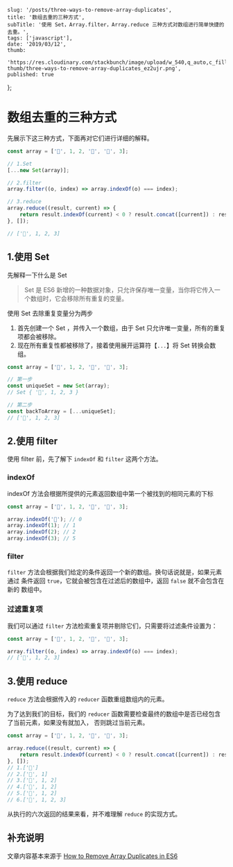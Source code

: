 
    slug: '/posts/three-ways-to-remove-array-duplicates',
    title: '数组去重的三种方式',
    subTitle: '使用 Set，Array.filter，Array.reduce 三种方式对数组进行简单快捷的去重。',
    tags: ['javascript'],
    date: '2019/03/12',
    thumb:
        'https://res.cloudinary.com/stackbunch/image/upload/w_540,q_auto,c_fill/v1572535167/blog-thumb/three-ways-to-remove-array-duplicates_ez2ujr.png',
    published: true
};


# 数组去重的三种方式

先展示下这三种方式，下面再对它们进行详细的解释。

```js
const array = ['🍧', 1, 2, '🍧', '🍧', 3];

// 1.Set
[...new Set(array)];

// 2.filter
array.filter((o, index) => array.indexOf(o) === index);

// 3.reduce
array.reduce((result, current) => {
    return result.indexOf(current) < 0 ? result.concat([current]) : result;
}, []);

// ['🍧', 1, 2, 3]
```

## 1.使用 Set

先解释一下什么是 Set

> Set 是 ES6 新增的一种数据对象，只允许保存唯一变量，当你将它传入一个数组时，它会移除所有重复的变量。

使用 Set 去除重复变量分为两步

1. 首先创建一个 Set ，并传入一个数组，由于 Set 只允许唯一变量，所有的重复项都会被移除。
2. 现在所有重复性都被移除了，接着使用展开运算符【`...`】将 Set 转换会数组。

```js
const array = ['🍧', 1, 2, '🍧', '🍧', 3];

// 第一步
const uniqueSet = new Set(array);
// Set { '🍧', 1, 2, 3 }

// 第二步
const backToArray = [...uniqueSet];
// ['🍧', 1, 2, 3]
```

## 2.使用 filter

使用 filter 前，先了解下 `indexOf` 和 `filter` 这两个方法。

### indexOf

indexOf 方法会根据所提供的元素返回数组中第一个被找到的相同元素的下标

```js
const array = ['🍧', 1, 2, '🍧', '🍧', 3];

array.indexOf('🍧'); // 0
array.indexOf(1); // 1
array.indexOf(2); // 2
array.indexOf(3); // 5
```

### filter

`filter` 方法会根据我们给定的条件返回一个新的数组。换句话说就是，如果元素通过
条件返回 `true`，它就会被包含在过滤后的数组中，返回 `false` 就不会包含在新的
数组中。

### 过滤重复项

我们可以通过 `filter` 方法检索重复项并剔除它们，只需要将过滤条件设置为：

```js
const array = ['🍧', 1, 2, '🍧', '🍧', 3];

array.filter((o, index) => array.indexOf(o) === index);
// ['🍧', 1, 2, 3]
```

## 3.使用 reduce

`reduce` 方法会根据传入的 `reducer` 函数重组数组内的元素。

为了达到我们的目标，我们的 `reducer` 函数需要检查最终的数组中是否已经包含了当前元素，如果没有就加入，
否则跳过当前元素。

```js
const array = ['🍧', 1, 2, '🍧', '🍧', 3];

array.reduce((result, current) => {
    return result.indexOf(current) < 0 ? result.concat([current]) : result;
}, []);
// 1.['🍧']
// 2.['🍧', 1]
// 3.['🍧', 1, 2]
// 4.['🍧', 1, 2]
// 5.['🍧', 1, 2]
// 6.['🍧', 1, 2, 3]
```

从执行的六次返回的结果来看，并不难理解 `reduce` 的实现方式。

## 补充说明

文章内容基本来源于 [How to Remove Array Duplicates in ES6](https://medium.com/dailyjs/how-to-remove-array-duplicates-in-es6-5daa8789641c)
